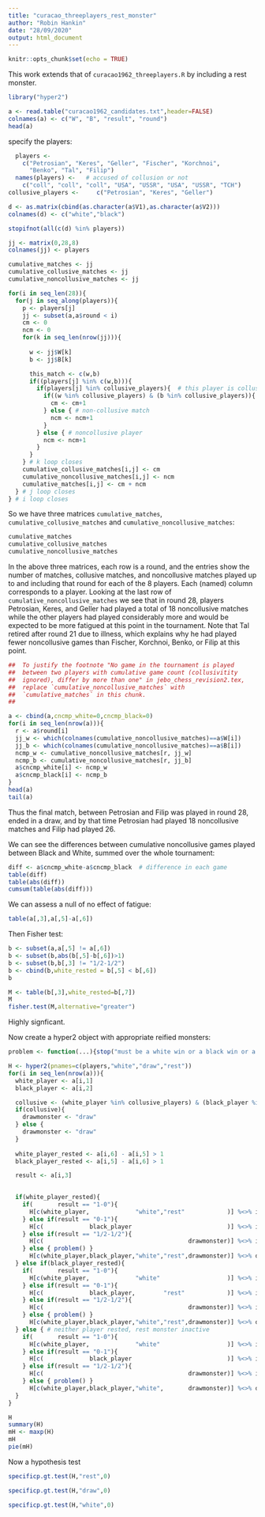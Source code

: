 ```yaml
---
title: "curacao_threeplayers_rest_monster"
author: "Robin Hankin"
date: "28/09/2020"
output: html_document
---
```


```r
knitr::opts_chunk$set(echo = TRUE)
```

This work extends that of `curacao1962_threeplayers.R` by including
a rest monster.


```r
library("hyper2")

a <- read.table("curacao1962_candidates.txt",header=FALSE)
colnames(a) <- c("W", "B", "result", "round")
head(a)
```

specify the players:

```r
  players <- 
    c("Petrosian", "Keres", "Geller", "Fischer", "Korchnoi",
      "Benko", "Tal", "Filip")
  names(players) <-   # accused of collusion or not
    c("coll", "coll", "coll", "USA", "USSR", "USA", "USSR", "TCH")
collusive_players <-     c("Petrosian", "Keres", "Geller")
 ```

```r
d <- as.matrix(cbind(as.character(a$V1),as.character(a$V2)))
colnames(d) <- c("white","black")

stopifnot(all(c(d) %in% players))

jj <- matrix(0,28,8)
colnames(jj) <- players

cumulative_matches <- jj
cumulative_collusive_matches <- jj
cumulative_noncollusive_matches <- jj

for(i in seq_len(28)){
  for(j in seq_along(players)){
    p <- players[j]
    jj <- subset(a,a$round < i)
    cm <- 0
    ncm <- 0
    for(k in seq_len(nrow(jj))){
      
      w <- jj$W[k]
      b <- jj$B[k]

      this_match <- c(w,b)
      if((players[j] %in% c(w,b))){
        if(players[j] %in% collusive_players){  # this player is collusive
          if((w %in% collusive_players) & (b %in% collusive_players)){  # both players collusive
            cm <- cm+1
          } else { # non-collusive match
            ncm <- ncm+1
          }
        } else { # noncollusive player
          ncm <- ncm+1
        }
      } 
    } # k loop closes
    cumulative_collusive_matches[i,j] <- cm
    cumulative_noncollusive_matches[i,j] <- ncm
    cumulative_matches[i,j] <- cm + ncm
  } # j loop closes
} # i loop closes
```

So we have three matrices `cumulative_matches`,
`cumulative_collusive_matches` and `cumulative_noncollusive_matches`:

```r
cumulative_matches
cumulative_collusive_matches
cumulative_noncollusive_matches
```

In the above three matrices, each row is a round, and the entries show
the number of matches, collusive matches, and noncollusive matches
played up to and including that round for each of the 8 players.  Each
(named) column corresponds to a player.  Looking at the last row of
`cumulative_noncollusive_matches` we see that in round 28, players
Petrosian, Keres, and Geller had played a total of 18 noncollusive
matches while the other players had played considerably more and would
be expected to be more fatigued at this point in the tournament.  Note
that Tal retired after round 21 due to illness, which explains why he
had played fewer noncollusive games than Fischer, Korchnoi, Benko, or
Filip at this point.


```r
##  To justify the footnote "No game in the tournament is played
##  between two players with cumulative game count (collusivitity
##  ignored), differ by more than one" in jebo_chess_revision2.tex,
##  replace `cumulative_noncollusive_matches` with
##  `cumulative_matches` in this chunk.
##

a <- cbind(a,cncmp_white=0,cncmp_black=0)
for(i in seq_len(nrow(a))){
  r <- a$round[i]
  jj_w <- which(colnames(cumulative_noncollusive_matches)==a$W[i])
  jj_b <- which(colnames(cumulative_noncollusive_matches)==a$B[i])
  ncmp_w <- cumulative_noncollusive_matches[r, jj_w]
  ncmp_b <- cumulative_noncollusive_matches[r, jj_b]
  a$cncmp_white[i] <- ncmp_w
  a$cncmp_black[i] <- ncmp_b
}
head(a)
tail(a)
```

Thus the final match, between Petrosian and Filip was played in round
28, ended in a draw, and by that time Petrosian had played 18
noncollusive matches and Filip had played 26.

We can see the differences between cumulative noncollusive games
played between Black and White, summed over the whole tournament:

```r
diff <- a$cncmp_white-a$cncmp_black  # difference in each game
table(diff)
table(abs(diff))
cumsum(table(abs(diff)))
```


We can assess a null of no effect of fatigue:

```r
table(a[,3],a[,5]-a[,6])
```

Then Fisher test:
```r
b <- subset(a,a[,5] != a[,6])
b <- subset(b,abs(b[,5]-b[,6])>1)
b <- subset(b,b[,3] != "1/2-1/2")
b <- cbind(b,white_rested = b[,5] < b[,6])
b

M <- table(b[,3],white_rested=b[,7])
M
fisher.test(M,alternative="greater")
```

Highly signficant.

Now create a hyper2 object with appropriate reified monsters:


```r
problem <- function(...){stop("must be a white win or a black win or a draw")}

H <- hyper2(pnames=c(players,"white","draw","rest"))
for(i in seq_len(nrow(a))){
  white_player <- a[i,1]
  black_player <- a[i,2]

  collusive <- (white_player %in% collusive_players) & (black_player %in% collusive_players)
  if(collusive){
    drawmonster <- "draw"
  } else {
    drawmonster <- "draw"
  }
  
  white_player_rested <- a[i,6] - a[i,5] > 1
  black_player_rested <- a[i,5] - a[i,6] > 1

  result <- a[i,3]
  

  if(white_player_rested){  
    if(       result == "1-0"){ 
      H[c(white_player,             "white","rest"            )] %<>% inc
    } else if(result == "0-1"){ 
      H[c(             black_player                           )] %<>% inc
    } else if(result == "1/2-1/2"){                         
      H[c(                                         drawmonster)] %<>% inc
    } else { problem() }
      H[c(white_player,black_player,"white","rest",drawmonster)] %<>% dec
  } else if(black_player_rested){
    if(       result == "1-0"){ 
      H[c(white_player,             "white"                   )] %<>% inc
    } else if(result == "0-1"){ 
      H[c(             black_player,        "rest"            )] %<>% inc
    } else if(result == "1/2-1/2"){                         
      H[c(                                         drawmonster)] %<>% inc
    } else { problem() }
      H[c(white_player,black_player,"white","rest",drawmonster)] %<>% dec
  } else { # neither player rested, rest monster inactive
    if(       result == "1-0"){ 
      H[c(white_player,             "white"                   )] %<>% inc
    } else if(result == "0-1"){ 
      H[c(             black_player                           )] %<>% inc
    } else if(result == "1/2-1/2"){                         
      H[c(                                         drawmonster)] %<>% inc
    } else { problem() }
      H[c(white_player,black_player,"white",       drawmonster)] %<>% dec
  }
}

H
summary(H)
mH <- maxp(H)
mH
pie(mH)
```

 Now a hypothesis test

```r
specificp.gt.test(H,"rest",0)
```

```r
specificp.gt.test(H,"draw",0)
```

```r
specificp.gt.test(H,"white",0)
```
